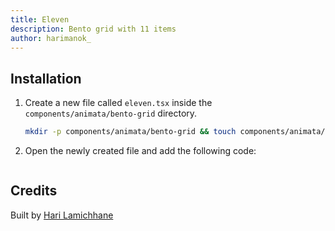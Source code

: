 ```yaml
---
title: Eleven
description: Bento grid with 11 items
author: harimanok_
---
```


<ComponentPreview name="bento-grid-eleven--docs" />

## Installation

1. Create a new file called `eleven.tsx` inside the `components/animata/bento-grid` directory.

   ```bash
   mkdir -p components/animata/bento-grid && touch components/animata/bento-grid/eleven.tsx
   ```

2. Open the newly created file and add the following code:

```jsx file=<rootDir>/animata/bento-grid/eleven.tsx

```

## Credits

Built by [Hari Lamichhane](https://github.com/hari)
